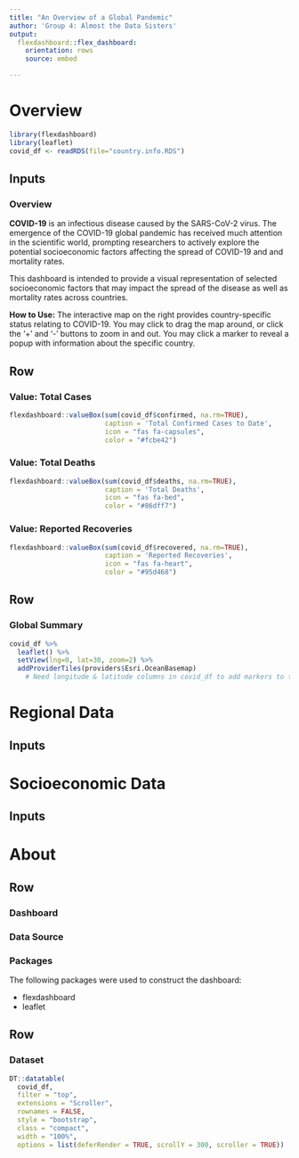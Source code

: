 ```yaml
---
title: "An Overview of a Global Pandemic"
author: 'Group 4: Almost the Data Sisters'
output:
  flexdashboard::flex_dashboard:
    orientation: rows
    source: embed

---
```

# Overview

```r
library(flexdashboard)
library(leaflet)
covid_df <- readRDS(file="country.info.RDS")
```

Inputs {.sidebar}
-----------------------------------------------------------------------
### Overview 

**COVID-19** is an infectious disease caused by the SARS-CoV-2 virus. The emergence of the COVID-19 global pandemic has received much attention in the scientific world, prompting researchers to actively explore the potential socioeconomic factors affecting the spread of COVID-19 and and mortality rates. 

This dashboard is intended to provide a visual representation of selected socioeconomic 
factors that may impact the spread of the disease as well as mortality rates across countries. 

**How to Use:** The interactive map on the right provides country-specific status relating to COVID-19. You may click to drag the map around, or click the '+' and '-' buttons to zoom in and out. You may click a marker to reveal a popup with information about the specific country. 

Row {data-height=150}
-----------------------------------------------------------------------

### Value: Total Cases

```r
flexdashboard::valueBox(sum(covid_df$confirmed, na.rm=TRUE), 
                        caption = 'Total Confirmed Cases to Date',
                        icon = "fas fa-capsules",
                        color = "#fcbe42")
```


### Value: Total Deaths
```r
flexdashboard::valueBox(sum(covid_df$deaths, na.rm=TRUE),
                        caption = 'Total Deaths',
                        icon = "fas fa-bed",
                        color = "#86dff7")
```


### Value: Reported Recoveries
```r
flexdashboard::valueBox(sum(covid_df$recovered, na.rm=TRUE),
                        caption = 'Reported Recoveries',
                        icon = "fas fa-heart",
                        color = "#95d468")
```

Row {data-height=500}
-----------------------------------------------------------------------

### Global Summary

```r
covid_df %>%
  leaflet() %>%
  setView(lng=0, lat=30, zoom=2) %>%
  addProviderTiles(providers$Esri.OceanBasemap) 
    # Need longitude & latitude columns in covid_df to add markers to the map
```


# Regional Data

Inputs {.sidebar}
-----------------------------------------------------------------------


# Socioeconomic Data

Inputs {.sidebar}
-----------------------------------------------------------------------


# About
Row {.tabset}
-----------------------------------------------------------------------

### Dashboard

### Data Source

### Packages

The following packages were used to construct the dashboard:

* flexdashboard
* leaflet

Row {data-height=700}
-----------------------------------------------------------------------
### Dataset
    
```r
DT::datatable(
  covid_df,
  filter = "top",
  extensions = "Scroller",
  rownames = FALSE,
  style = "bootstrap",
  class = "compact",
  width = "100%",
  options = list(deferRender = TRUE, scrollY = 300, scroller = TRUE))
```
